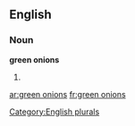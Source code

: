 
==English==

===Noun===
'''green onions'''

# {{plural of|[[green onion]]}}

[[Category:English plurals]]

[[ar:green onions]]
[[fr:green onions]]